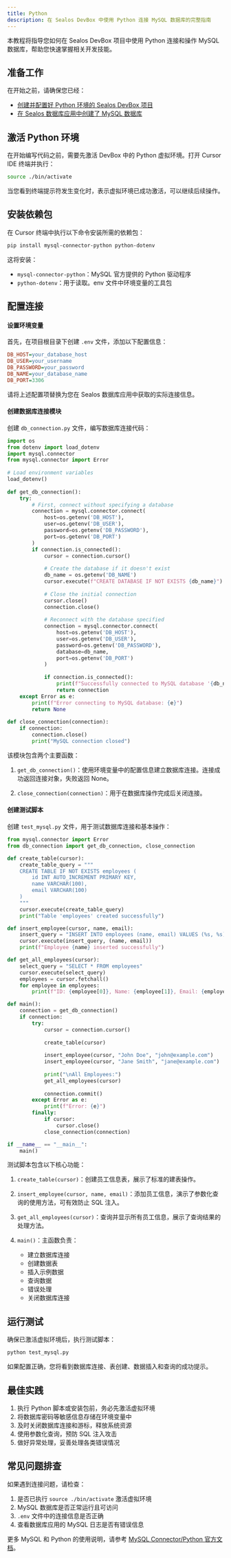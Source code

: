 ```yaml
---
title: Python
description: 在 Sealos DevBox 中使用 Python 连接 MySQL 数据库的完整指南
---
```


本教程将指导您如何在 Sealos DevBox 项目中使用 Python 连接和操作 MySQL 数据库，帮助您快速掌握相关开发技能。

## 准备工作

在开始之前，请确保您已经：

- [创建并配置好 Python 环境的 Sealos DevBox 项目](/docs/guides/fundamentals/create-a-project)
- [在 Sealos 数据库应用中创建了 MySQL 数据库](./)

## 激活 Python 环境

在开始编写代码之前，需要先激活 DevBox 中的 Python 虚拟环境。打开 Cursor IDE 终端并执行：

```bash
source ./bin/activate
```

当您看到终端提示符发生变化时，表示虚拟环境已成功激活，可以继续后续操作。

## 安装依赖包

在 Cursor 终端中执行以下命令安装所需的依赖包：

```bash
pip install mysql-connector-python python-dotenv
```

这将安装：
- `mysql-connector-python`：MySQL 官方提供的 Python 驱动程序
- `python-dotenv`：用于读取。env 文件中环境变量的工具包

## 配置连接

<div className='steps [&_h4]:step'>

#### 设置环境变量

首先，在项目根目录下创建 `.env` 文件，添加以下配置信息：

```ini title=".env"
DB_HOST=your_database_host
DB_USER=your_username
DB_PASSWORD=your_password
DB_NAME=your_database_name
DB_PORT=3306
```

请将上述配置项替换为您在 Sealos 数据库应用中获取的实际连接信息。

#### 创建数据库连接模块

创建 `db_connection.py` 文件，编写数据库连接代码：

```python title="db_connection.py"
import os
from dotenv import load_dotenv
import mysql.connector
from mysql.connector import Error
 
# Load environment variables
load_dotenv()
 
def get_db_connection():
    try:
        # First, connect without specifying a database
        connection = mysql.connector.connect(
            host=os.getenv('DB_HOST'),
            user=os.getenv('DB_USER'),
            password=os.getenv('DB_PASSWORD'),
            port=os.getenv('DB_PORT')
        )
        if connection.is_connected():
            cursor = connection.cursor()
            
            # Create the database if it doesn't exist
            db_name = os.getenv('DB_NAME')
            cursor.execute(f"CREATE DATABASE IF NOT EXISTS {db_name}")
            
            # Close the initial connection
            cursor.close()
            connection.close()
            
            # Reconnect with the database specified
            connection = mysql.connector.connect(
                host=os.getenv('DB_HOST'),
                user=os.getenv('DB_USER'),
                password=os.getenv('DB_PASSWORD'),
                database=db_name,
                port=os.getenv('DB_PORT')
            )
            
            if connection.is_connected():
                print(f"Successfully connected to MySQL database '{db_name}'")
                return connection
    except Error as e:
        print(f"Error connecting to MySQL database: {e}")
        return None
 
def close_connection(connection):
    if connection:
        connection.close()
        print("MySQL connection closed")
```

该模块包含两个主要函数：

1. `get_db_connection()`：使用环境变量中的配置信息建立数据库连接。连接成功返回连接对象，失败返回 None。

2. `close_connection(connection)`：用于在数据库操作完成后关闭连接。

#### 创建测试脚本

创建 `test_mysql.py` 文件，用于测试数据库连接和基本操作：

```python title="test_mysql.py"
from mysql.connector import Error
from db_connection import get_db_connection, close_connection

def create_table(cursor):
    create_table_query = """
    CREATE TABLE IF NOT EXISTS employees (
        id INT AUTO_INCREMENT PRIMARY KEY,
        name VARCHAR(100),
        email VARCHAR(100)
    )
    """
    cursor.execute(create_table_query)
    print("Table 'employees' created successfully")

def insert_employee(cursor, name, email):
    insert_query = "INSERT INTO employees (name, email) VALUES (%s, %s)"
    cursor.execute(insert_query, (name, email))
    print(f"Employee {name} inserted successfully")

def get_all_employees(cursor):
    select_query = "SELECT * FROM employees"
    cursor.execute(select_query)
    employees = cursor.fetchall()
    for employee in employees:
        print(f"ID: {employee[0]}, Name: {employee[1]}, Email: {employee[2]}")

def main():
    connection = get_db_connection()
    if connection:
        try:
            cursor = connection.cursor()
            
            create_table(cursor)
            
            insert_employee(cursor, "John Doe", "john@example.com")
            insert_employee(cursor, "Jane Smith", "jane@example.com")
            
            print("\nAll Employees:")
            get_all_employees(cursor)
            
            connection.commit()
        except Error as e:
            print(f"Error: {e}")
        finally:
            if cursor:
                cursor.close()
            close_connection(connection)

if __name__ == "__main__":
    main()
```

测试脚本包含以下核心功能：

1. `create_table(cursor)`：创建员工信息表，展示了标准的建表操作。

2. `insert_employee(cursor, name, email)`：添加员工信息，演示了参数化查询的使用方法，可有效防止 SQL 注入。

3. `get_all_employees(cursor)`：查询并显示所有员工信息，展示了查询结果的处理方法。

4. `main()`：主函数负责：
   - 建立数据库连接
   - 创建数据表
   - 插入示例数据
   - 查询数据
   - 错误处理
   - 关闭数据库连接

</div>

## 运行测试

确保已激活虚拟环境后，执行测试脚本：

```bash
python test_mysql.py
```

如果配置正确，您将看到数据库连接、表创建、数据插入和查询的成功提示。

## 最佳实践

1. 执行 Python 脚本或安装包前，务必先激活虚拟环境
2. 将数据库密码等敏感信息存储在环境变量中
3. 及时关闭数据库连接和游标，释放系统资源
4. 使用参数化查询，预防 SQL 注入攻击
5. 做好异常处理，妥善处理各类错误情况

## 常见问题排查

如果遇到连接问题，请检查：

1. 是否已执行 `source ./bin/activate` 激活虚拟环境
2. MySQL 数据库是否正常运行且可访问
3. `.env` 文件中的连接信息是否正确
4. 查看数据库应用的 MySQL 日志是否有错误信息

更多 MySQL 和 Python 的使用说明，请参考 [MySQL Connector/Python 官方文档](https://dev.mysql.com/doc/connector-python/en/)。